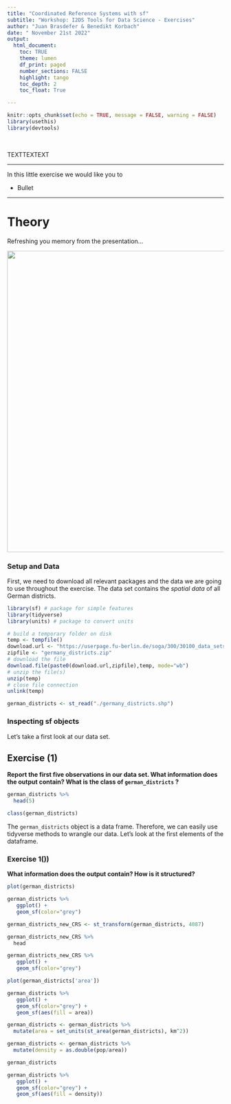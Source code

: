 ```yaml
---
title: "Coordinated Reference Systems with sf"
subtitle: "Workshop: I2DS Tools for Data Science - Exercises"
author: "Juan Brasdefer & Benedikt Korbach"
date: " November 21st 2022"
output: 
  html_document:
    toc: TRUE
    theme: lumen
    df_print: paged
    number_sections: FALSE
    highlight: tango
    toc_depth: 2
    toc_float: True

---
```


```r
knitr::opts_chunk$set(echo = TRUE, message = FALSE, warning = FALSE)
library(usethis)
library(devtools)
```

$~$

TEXTTEXTEXT


*** 

In this little exercise we would like you to 


* Bullet


---
# Theory

Refreshing you memory from the presentation...

<div align="center">
<img src="http://www.geo.hunter.cuny.edu/~jochen/gtech201/lectures/lec6concepts/Datums/Basics%20of%20datums_files/image001.gif" width=700>
</div>

### Setup and Data

First, we need to download all relevant packages and the data we are going to use throughout the exercise. The data set contains the *spatial data* of all German districts.

```r
library(sf) # package for simple features
library(tidyverse)  
library(units) # package to convert units
```

```r
# build a temporary folder on disk
temp <- tempfile()
download.url <- "https://userpage.fu-berlin.de/soga/300/30100_data_sets/spatial/"
zipfile <- "germany_districts.zip"
# download the file
download.file(paste0(download.url,zipfile),temp, mode="wb")
# unzip the file(s)
unzip(temp)
# close file connection
unlink(temp)
```

```r
german_districts <- st_read("./germany_districts.shp")
```

### Inspecting sf objects
Let's take a first look at our data set.

## Exercise (1) 
**Report the first five observations in our data set. What information does the output contain? What is the class of `german_districts` ?** 

```r
german_districts %>% 
  head(5)
```

```r
class(german_districts)
```
The `german_districts` object is a data frame. Therefore, we can easily use tidyverse methods to wrangle our data. Let's look at the first elements of the dataframe.



### Exercise 1()) 
**What information does the output contain? How is it structured?** 


```r
plot(german_districts)
```

```r
german_districts %>%
   ggplot() +
   geom_sf(color="grey")
```


```r
german_districts_new_CRS <- st_transform(german_districts, 4087)

german_districts_new_CRS %>% 
  head
```

```r
german_districts_new_CRS %>%
   ggplot() +
   geom_sf(color="grey")
```
```r
plot(german_districts['area'])
```

```r
german_districts %>%
   ggplot() +
   geom_sf(color="grey") +
   geom_sf(aes(fill = area))
```
```r
german_districts <- german_districts %>%
  mutate(area = set_units(st_area(german_districts), km^2))
```

```r
german_districts <- german_districts %>%
  mutate(density = as.double(pop/area))

german_districts
```


```r
german_districts %>%
   ggplot() +
   geom_sf(color="grey") +
   geom_sf(aes(fill = density))
```



